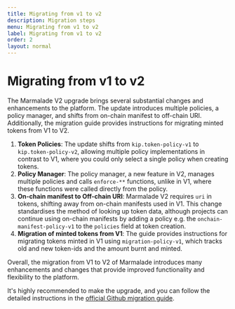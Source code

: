 ```yaml
---
title: Migrating from v1 to v2
description: Migration steps
menu: Migrating from v1 to v2
label: Migrating from v1 to v2
order: 2
layout: normal
---
```


# Migrating from v1 to v2

The Marmalade V2 upgrade brings several substantial changes and enhancements to
the platform. The update introduces multiple policies, a policy manager, and
shifts from on-chain manifest to off-chain URI. Additionally, the migration
guide provides instructions for migrating minted tokens from V1 to V2.

1.  **Token Policies**: The update shifts from `kip.token-policy-v1` to
    `kip.token-policy-v2`, allowing multiple policy implementations in contrast
    to V1, where you could only select a single policy when creating tokens.
2.  **Policy Manager**: The policy manager, a new feature in V2, manages
    multiple policies and calls `enforce-**` functions, unlike in V1, where
    these functions were called directly from the policy.
3.  **On-chain manifest to Off-chain URI**: Marmalade V2 requires `uri` in
    tokens, shifting away from on-chain manifests used in V1. This change
    standardises the method of looking up token data, although projects can
    continue using on-chain manifests by adding a policy e.g. the
    `onchain-manifest-policy-v1` to the `policies` field at token creation.
4.  **Migration of minted tokens from V1**: The guide provides instructions for
    migrating tokens minted in V1 using `migration-policy-v1`, which tracks old
    and new token-ids and the amount burnt and minted.

Overall, the migration from V1 to V2 of Marmalade introduces many enhancements
and changes that provide improved functionality and flexibility to the platform.

It's highly recommended to make the upgrade, and you can follow the detailed
instructions in the
[official Github migration guide](https://www.github.com/kadena.io/marmalade/migration).
